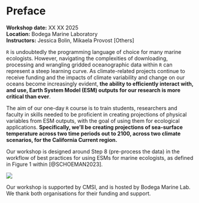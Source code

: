 # Preface {.unnumbered}

**Workshop date:** XX XX 2025\
**Location:** Bodega Marine Laboratory \
**Instructors:** Jessica Bolin, Mikaela Provost \[Others\]

`R` is undoubtedly the programming language of choice for many marine ecologists. However, navigating the complexities of downloading, processing and wrangling gridded oceanographic data within `R` can represent a steep learning curve. As climate-related projects continue to receive funding and the impacts of climate variability and change on our oceans become increasingly evident, **the ability to efficiently interact with, and use, Earth System Model (ESM) outputs for our research is more critical than ever**.

The aim of our one-day `R` course is to train students, researchers and faculty in skills needed to be proficient in creating projections of physical variables from ESM outputs, with the goal of using them for ecological applications. **Specifically, we'll be creating projections of sea-surface temperature across two time periods out to 2100, across two climate scenarios, for the California Current region.**

Our workshop is designed around Step 8 (pre-process the data) in the workflow of best practices for using ESMs for marine ecologists, as defined in Figure 1 within [@SCHOEMAN2023].

![](images/schoemanworkflow.jpg)

Our workshop is supported by CMSI, and is hosted by Bodega Marine Lab. We thank both organisations for their funding and support.
